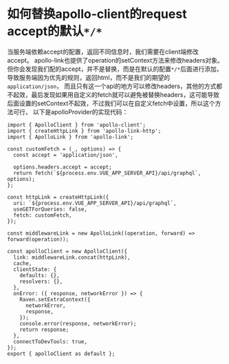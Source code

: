 # 如何替换apollo-client的request accept的默认`*/*`

当服务端依赖accept的配置，返回不同信息时，我们需要在client端修改accept。
apollo-link也提供了operation的setContext方法来修改headers对象。
但你会发现我们配的accept，并不是替换，而是在默认的配置`*/*`后面进行添加，导致服务端因为优先的规则，返回html，而不是我们的期望的`application/json`，
而且只有这一个api的地方可以修改headers，其他的方式都不起效，最后发现如果用自定义的fetch就可以避免被替换headers，这可能导致后面设置的setContext不起效，不过我们可以在自定义fetch中设置，所以这个方法可行，
以下是apolloProvider的实现代码：

```
import { ApolloClient } from 'apollo-client';
import { createHttpLink } from 'apollo-link-http';
import { ApolloLink } from 'apollo-link';

const customFetch = (_, options) => {
  const accept = 'application/json',

  options.headers.accept = accept;
  return fetch(`${process.env.VUE_APP_SERVER_API}/api/graphql`, options);
};

const httpLink = createHttpLink({
  uri: `${process.env.VUE_APP_SERVER_API}/api/graphql`,
  useGETForQueries: false,
  fetch: customFetch,
});

const middlewareLink = new ApolloLink((operation, forward) => forward(operation));

const apolloClient = new ApolloClient({
  link: middlewareLink.concat(httpLink),
  cache,
  clientState: {
    defaults: {},
    resolvers: {},
  },
  onError: ({ response, networkError }) => {
    Raven.setExtraContext({
      networkError,
      response,
    });
    console.error(response, networkError);
    return response;
  },
  connectToDevTools: true,
});
export { apolloClient as default };

```

